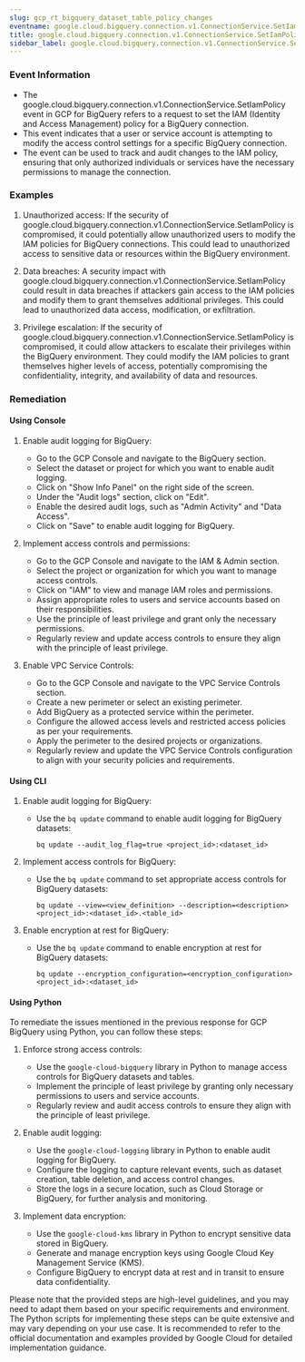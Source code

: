 ```yaml
--- 
slug: gcp_rt_bigquery_dataset_table_policy_changes
eventname: google.cloud.bigquery.connection.v1.ConnectionService.SetIamPolicy
title: google.cloud.bigquery.connection.v1.ConnectionService.SetIamPolicy
sidebar_label: google.cloud.bigquery.connection.v1.ConnectionService.SetIamPolicy
---
```

                       
### Event Information

- The google.cloud.bigquery.connection.v1.ConnectionService.SetIamPolicy event in GCP for BigQuery refers to a request to set the IAM (Identity and Access Management) policy for a BigQuery connection.
- This event indicates that a user or service account is attempting to modify the access control settings for a specific BigQuery connection.
- The event can be used to track and audit changes to the IAM policy, ensuring that only authorized individuals or services have the necessary permissions to manage the connection.


### Examples

1. Unauthorized access: If the security of google.cloud.bigquery.connection.v1.ConnectionService.SetIamPolicy is compromised, it could potentially allow unauthorized users to modify the IAM policies for BigQuery connections. This could lead to unauthorized access to sensitive data or resources within the BigQuery environment.

2. Data breaches: A security impact with google.cloud.bigquery.connection.v1.ConnectionService.SetIamPolicy could result in data breaches if attackers gain access to the IAM policies and modify them to grant themselves additional privileges. This could lead to unauthorized data access, modification, or exfiltration.

3. Privilege escalation: If the security of google.cloud.bigquery.connection.v1.ConnectionService.SetIamPolicy is compromised, it could allow attackers to escalate their privileges within the BigQuery environment. They could modify the IAM policies to grant themselves higher levels of access, potentially compromising the confidentiality, integrity, and availability of data and resources.

### Remediation

#### Using Console

1. Enable audit logging for BigQuery: 
   - Go to the GCP Console and navigate to the BigQuery section.
   - Select the dataset or project for which you want to enable audit logging.
   - Click on "Show Info Panel" on the right side of the screen.
   - Under the "Audit logs" section, click on "Edit".
   - Enable the desired audit logs, such as "Admin Activity" and "Data Access".
   - Click on "Save" to enable audit logging for BigQuery.

2. Implement access controls and permissions:
   - Go to the GCP Console and navigate to the IAM & Admin section.
   - Select the project or organization for which you want to manage access controls.
   - Click on "IAM" to view and manage IAM roles and permissions.
   - Assign appropriate roles to users and service accounts based on their responsibilities.
   - Use the principle of least privilege and grant only the necessary permissions.
   - Regularly review and update access controls to ensure they align with the principle of least privilege.

3. Enable VPC Service Controls:
   - Go to the GCP Console and navigate to the VPC Service Controls section.
   - Create a new perimeter or select an existing perimeter.
   - Add BigQuery as a protected service within the perimeter.
   - Configure the allowed access levels and restricted access policies as per your requirements.
   - Apply the perimeter to the desired projects or organizations.
   - Regularly review and update the VPC Service Controls configuration to align with your security policies and requirements.

#### Using CLI

1. Enable audit logging for BigQuery: 
   - Use the `bq update` command to enable audit logging for BigQuery datasets: 
     ```
     bq update --audit_log_flag=true <project_id>:<dataset_id>
     ```

2. Implement access controls for BigQuery:
   - Use the `bq update` command to set appropriate access controls for BigQuery datasets:
     ```
     bq update --view=<view_definition> --description=<description> <project_id>:<dataset_id>.<table_id>
     ```

3. Enable encryption at rest for BigQuery:
   - Use the `bq update` command to enable encryption at rest for BigQuery datasets:
     ```
     bq update --encryption_configuration=<encryption_configuration> <project_id>:<dataset_id>
     ```

#### Using Python

To remediate the issues mentioned in the previous response for GCP BigQuery using Python, you can follow these steps:

1. Enforce strong access controls:
   - Use the `google-cloud-bigquery` library in Python to manage access controls for BigQuery datasets and tables.
   - Implement the principle of least privilege by granting only necessary permissions to users and service accounts.
   - Regularly review and audit access controls to ensure they align with the principle of least privilege.

2. Enable audit logging:
   - Use the `google-cloud-logging` library in Python to enable audit logging for BigQuery.
   - Configure the logging to capture relevant events, such as dataset creation, table deletion, and access control changes.
   - Store the logs in a secure location, such as Cloud Storage or BigQuery, for further analysis and monitoring.

3. Implement data encryption:
   - Use the `google-cloud-kms` library in Python to encrypt sensitive data stored in BigQuery.
   - Generate and manage encryption keys using Google Cloud Key Management Service (KMS).
   - Configure BigQuery to encrypt data at rest and in transit to ensure data confidentiality.

Please note that the provided steps are high-level guidelines, and you may need to adapt them based on your specific requirements and environment. The Python scripts for implementing these steps can be quite extensive and may vary depending on your use case. It is recommended to refer to the official documentation and examples provided by Google Cloud for detailed implementation guidance.


 